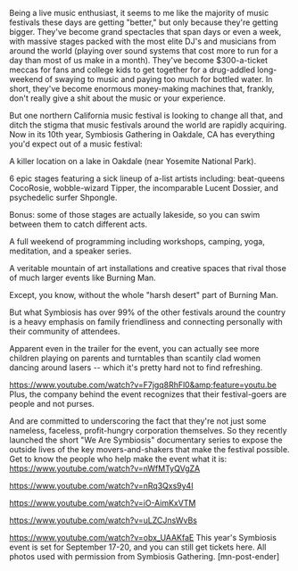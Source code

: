 Being a live music enthusiast, it seems to me like the majority of music festivals these days are getting "better," but only because they're getting bigger. They've become grand spectacles that span days or even a week, with massive stages packed with the most elite DJ's and musicians from around the world (playing over sound systems that cost more to run for a day than most of us make in a month). They've become $300-a-ticket meccas for fans and college kids to get together for a drug-addled long-weekend of swaying to music and paying too much for bottled water. In short, they've become enormous money-making machines that, frankly, don't really give a shit about the music or your experience.

But one northern California music festival is looking to change all that, and ditch the stigma that music festivals around the world are rapidly acquiring.
Now in its 10th year, Symbiosis Gathering in Oakdale, CA has everything you'd expect out of a music festival:

A killer location on a lake in Oakdale (near Yosemite National Park).



6 epic stages featuring a sick lineup of a-list artists including: beat-queens CocoRosie, wobble-wizard Tipper, the incomparable Lucent Dossier, and psychedelic surfer Shpongle.


Bonus: some of those stages are actually lakeside, so you can swim between them to catch different acts.


A full weekend of programming including workshops, camping, yoga, meditation, and a speaker series.



A veritable mountain of art installations and creative spaces that rival those of much larger events like Burning Man.

Except, you know, without the whole "harsh desert" part of Burning Man.

But what Symbiosis has over 99% of the other festivals around the country is a heavy emphasis on family friendliness and connecting personally with their community of attendees.



Apparent even in the trailer for the event, you can actually see more children playing on parents and turntables than scantily clad women dancing around lasers -- which it's pretty hard not to find refreshing.


https://www.youtube.com/watch?v=F7jgq8RhFl0&amp;feature=youtu.be
Plus, the company behind the event recognizes that their festival-goers are people and not purses.


And are committed to underscoring the fact that they're not just some nameless, faceless, profit-hungry corporation themselves.
So they recently launched the short "We Are Symbiosis" documentary series to expose the outside lives of the key movers-and-shakers that make the festival possible.
Get to know the people who help make the event what it is:
https://www.youtube.com/watch?v=nWfMTyQVgZA

https://www.youtube.com/watch?v=nRq3Qxs9y4I

https://www.youtube.com/watch?v=iO-AimKxVTM

https://www.youtube.com/watch?v=uLZCJnsWvBs

https://www.youtube.com/watch?v=obx_UAAKfaE
This year's Symbiosis event is set for September 17-20, and you can still get tickets here.
All photos used with permission from Symbiosis Gathering. [mn-post-ender]